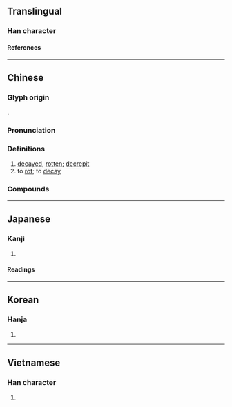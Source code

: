 {{character info}}
==Translingual==

===Han character===
{{Han char|rn=75|rad=木|as=02|sn=6|four=41927|canj=DMVS|ids=⿰木丂}}

====References====
{{Han ref|kx=0510.160|dkj=14439|dj=0894.140|hdz=21153.040|uh=673D}}

----

==Chinese==
{{zh-forms}}

===Glyph origin===
{{Han etym}}
{{Han compound|木|丂|ls=psc|c1=s|c2=p}}.

===Pronunciation===
{{zh-pron
|m=xiǔ
|c=jau2,nau2,nau5
|c_note=nau2 - common variant
|h=pfs=hiú;gd=hiu3
|md=hiū
|mn=qz,tw,xm,zz:hiú
|mn-t=hiun2/hiu2
|mc=y
|oc=y
|ma=
|cat=a,v
}}

===Definitions===
{{zh-hanzi}}

# [[decayed]], [[rotten]]; [[decrepit]]
# to [[rot]]; to [[decay]]

===Compounds===
{{zh-der|不朽|並垂不朽|名垂不朽|名傳不朽|年朽|三不朽|奔車朽索|九朽一罷|枯莖朽骨|拉朽|朽壤|死而不朽|歿而不朽|朽木糞土|朽爛|朽木死灰|枯朽|朽敗|朽株枯木|摧枯拉朽|戶樞不朽|朽木不雕|拉朽摧枯|根朽枝枯|朽木之才|沒而不朽|朽壞|朽邁|朽木|死且不朽|朽木糞牆|永存不朽|枯木朽株|歿而無朽|樗朽之材|永垂不朽|朽木蟲|朽蠹|朽棘不彫|生枯起朽|永傳不朽|木朽不雕|貫朽粟紅|紅腐貫朽|腐朽|粟陳貫朽|貫朽粟陳|老朽無用|貫朽粟腐|老朽|薄田朽屋|貫朽|衰朽|粟紅貫朽|鏤冰雕朽}}

----

==Japanese==

===Kanji===
{{ja-kanji|grade=c|rs=木02}}

# {{rfdef|ja|sort=木02}}

====Readings====
{{ja-readings
|goon=く
|kanon=きゅう
|kun=く-ちる
}}

----

==Korean==

===Hanja===
{{ko-hanja|후}}

# {{rfdef|ko|sort=木02}}

----

==Vietnamese==

===Han character===
{{vi-readings|rs=木02|reading=hủ}}

# {{rfdef|vi|sort=木02}}